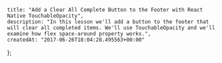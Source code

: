     title: "Add a Clear All Complete Button to the Footer with React Native TouchableOpacity",
    description: "In this lesson we'll add a button to the footer that will clear all completed items. We'll use TouchableOpacity and we'll examine how flex space-around property works.",
    createdAt: "2017-06-26T18:04:28.495563+00:00"
};


    
